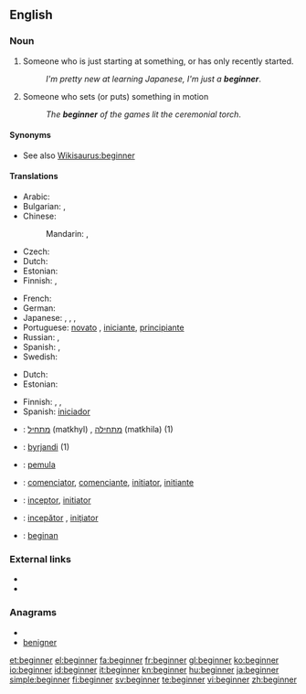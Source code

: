 ==English==

===Noun===
{{en-noun}}

# Someone who is just starting at something, or has only recently started.
#: ''I'm pretty new at learning Japanese, I'm just a '''beginner'''''.
# Someone who sets (or puts) something in motion
#: ''The '''beginner''' of the games lit the ceremonial torch''.

====Synonyms====
* See also [[Wikisaurus:beginner]]

====Translations====
{{trans-top|someone who just recently started}}
* Arabic: {{t|ar|مبتدئ|m|tr=mubtadi'|sc=Arab}}
* Bulgarian: {{t|bg|начинаещ|m|tr=nachinaješt|sc=Cyrl}},  {{t|bg|новак|m|tr=novak|sc=Cyrl}}
* Chinese:
*: Mandarin: {{t|zh|初學者|sc=Hani}},  {{t|zh|初学者|tr=chūxuézhě|sc=Hani}}
* Czech: {{t-|cs|začátečník|m}}
* Dutch: {{t-|nl|beginner|m}}
* Estonian: {{t-|et|algaja}}
* Finnish: {{t+|fi|aloittelija}}, {{t-|fi|vasta-alkaja}}
{{trans-mid}}
* French: {{t+|fr|débutant|m}}
* German: {{t+|de|Anfänger|m}}
* Japanese: {{t|ja|初心者|tr=しょしんしゃ, shoshinsha|sc=Jpan}},  {{t|ja|初学者|tr=しょがくしゃ, shogakusha|sc=Jpan}},  {{t|ja|ビギナー |tr=biginā|sc=Jpan}},  {{t|ja|新参|tr=しんざん, shinzan|sc=Jpan}}
* Portuguese: [[novato]] {{m}}, [[iniciante]], [[principiante]]
* Russian: {{t|ru|начинающий|m|tr=nachinájuščij|sc=Cyrl}},  {{t|ru|новичок|m|tr=novičók|sc=Cyrl}}
* Spanish: {{t+|es|principiante}}, {{t-|es|iniciado}}
* Swedish: {{t+|sv|nybörjare|c}}
{{trans-bottom}}

{{trans-top|someone who sets something in motion}}
* Dutch: {{t-|nl|starter}}
* Estonian: {{t-|et|alustaja}}
{{trans-mid}}
* Finnish: {{t+|fi|avaaja}}, {{t-|fi|aloittaja}},  {{t+|fi|alkuunpanija}}
* Spanish: [[iniciador]]
{{trans-bottom}}

{{checktrans-top}}
* {{ttbc|Hebrew}}: [[מתחיל]] (matkhyl) {{m}}, [[מתחילה]] (matkhila) {{f}} (1)
* {{ttbc|Icelandic}}: [[byrjandi]] {{m}} (1)
* {{ttbc|Indonesian}}: [[mula|pemula]]
* {{ttbc|Interlingua}}: [[comenciator]], [[comenciante]], [[initiator]], [[initiante]]
* {{ttbc|Latin}}: [[inceptor]], [[initiator]]
* {{ttbc|Romanian}}: [[incepător]] {{m}}, [[iniţiator]] {{m}}
* {{ttbc|Volapük}}: [[beginan]]
{{checktrans-bottom}}

===External links===
* {{R:Webster 1913}}
* {{R:Century 1911}}

===Anagrams===
* {{alphagram|beeginnr}}
* [[benigner#English|benigner]]

[[et:beginner]]
[[el:beginner]]
[[fa:beginner]]
[[fr:beginner]]
[[gl:beginner]]
[[ko:beginner]]
[[io:beginner]]
[[id:beginner]]
[[it:beginner]]
[[kn:beginner]]
[[hu:beginner]]
[[ja:beginner]]
[[simple:beginner]]
[[fi:beginner]]
[[sv:beginner]]
[[te:beginner]]
[[vi:beginner]]
[[zh:beginner]]